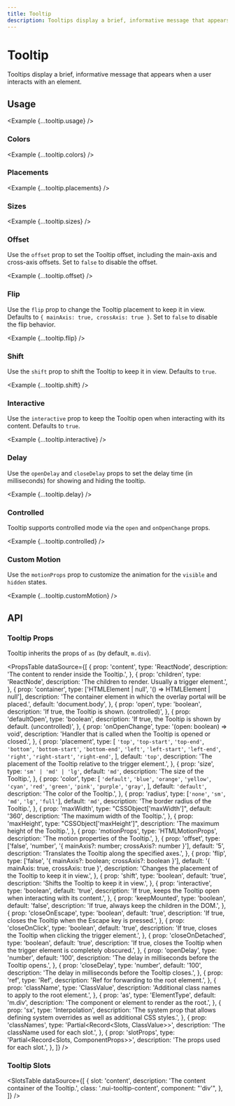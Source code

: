 ```yaml
---
title: Tooltip
description: Tooltips display a brief, informative message that appears when a user interacts with an element.
---
```



# Tooltip

Tooltips display a brief, informative message that appears when a user interacts with an element.

<ComponentLinks component='tooltip' ariaCompatible />

## Usage

<Example {...tooltip.usage} />

### Colors

<Example {...tooltip.colors} />

### Placements

<Example {...tooltip.placements} />

### Sizes

<Example {...tooltip.sizes} />

### Offset

Use the `offset` prop to set the Tooltip offset, including the main-axis and cross-axis offsets. Set to `false` to disable the offset.

<Example {...tooltip.offset} />

### Flip

Use the `flip` prop to change the Tooltip placement to keep it in view. Defaults to `{ mainAxis: true, crossAxis: true }`. Set to `false` to disable the flip behavior.

<Example {...tooltip.flip} />

### Shift

Use the `shift` prop to shift the Tooltip to keep it in view. Defaults to `true`.

<Example {...tooltip.shift} />

### Interactive

Use the `interactive` prop to keep the Tooltip open when interacting with its content. Defaults to `true`.

<Example {...tooltip.interactive} />

### Delay

Use the `openDelay` and `closeDelay` props to set the delay time (in milliseconds) for showing and hiding the tooltip.

<Example {...tooltip.delay} />

### Controlled

Tooltip supports controlled mode via the `open` and `onOpenChange` props.

<Example {...tooltip.controlled} />

### Custom Motion

Use the `motionProps` prop to customize the animation for the `visible` and `hidden` states.

<Example {...tooltip.customMotion} />

## API

### Tooltip Props

Tooltip inherits the props of `as` (by default, `m.div`).

<PropsTable
  dataSource={[
    {
      prop: 'content',
      type: 'ReactNode',
      description: 'The content to render inside the Tooltip.',
    },
    {
      prop: 'children',
      type: 'ReactNode',
      description: 'The children to render. Usually a trigger element.',
    },
    {
      prop: 'container',
      type: ['HTMLElement | null', '() => HTMLElement | null'],
      description:
        'The container element in which the overlay portal will be placed.',
      default: 'document.body',
    },
    {
      prop: 'open',
      type: 'boolean',
      description: 'If true, the Tooltip is shown. (controlled)',
    },
    {
      prop: 'defaultOpen',
      type: 'boolean',
      description: 'If true, the Tooltip is shown by default. (uncontrolled)',
    },
    {
      prop: 'onOpenChange',
      type: '(open: boolean) => void',
      description:
        'Handler that is called when the Tooltip is opened or closed.',
    },
    {
      prop: 'placement',
      type: [
        `'top'`,
        `'top-start'`,
        `'top-end'`,
        `'bottom'`,
        `'bottom-start'`,
        `'bottom-end'`,
        `'left'`,
        `'left-start'`,
        `'left-end'`,
        `'right'`,
        `'right-start'`,
        `'right-end'`,
      ],
      default: `'top'`,
      description:
        'The placement of the Tooltip relative to the trigger element.',
    },
    {
      prop: 'size',
      type: `'sm' | 'md' | 'lg'`,
      default: `'md'`,
      description: 'The size of the Tooltip.',
    },
    {
      prop: 'color',
      type: [
        `'default'`,
        `'blue'`,
        `'orange'`,
        `'yellow'`,
        `'cyan'`,
        `'red'`,
        `'green'`,
        `'pink'`,
        `'purple'`,
        `'gray'`,
      ],
      default: `'default'`,
      description: 'The color of the Tooltip.',
    },
    {
      prop: 'radius',
      type: [`'none'`, `'sm'`, `'md'`, `'lg'`, `'full'`],
      default: `'md'`,
      description: 'The border radius of the Tooltip.',
    },
    {
      prop: 'maxWidth',
      type: "CSSObject['maxWidth']",
      default: '360',
      description: 'The maximum width of the Tooltip.',
    },
    {
      prop: 'maxHeight',
      type: "CSSObject['maxHeight']",
      description: 'The maximum height of the Tooltip.',
    },
    {
      prop: 'motionProps',
      type: 'HTMLMotionProps',
      description: 'The motion properties of the Tooltip.',
    },
    {
      prop: 'offset',
      type: ['false', 'number', '{ mainAxis?: number; crossAxis?: number }'],
      default: '5',
      description: 'Translates the Tooltip along the specified axes.',
    },
    {
      prop: 'flip',
      type: ['false', '{ mainAxis?: boolean; crossAxis?: boolean }'],
      default: '{ mainAxis: true, crossAxis: true }',
      description: 'Changes the placement of the Tooltip to keep it in view.',
    },
    {
      prop: 'shift',
      type: 'boolean',
      default: 'true',
      description: 'Shifts the Tooltip to keep it in view.',
    },
    {
      prop: 'interactive',
      type: 'boolean',
      default: 'true',
      description:
        'If true, keeps the Tooltip open when interacting with its content.',
    },
    {
      prop: 'keepMounted',
      type: 'boolean',
      default: 'false',
      description: 'If true, always keep the children in the DOM.',
    },
    {
      prop: 'closeOnEscape',
      type: 'boolean',
      default: 'true',
      description:
        'If true, closes the Tooltip when the Escape key is pressed.',
    },
    {
      prop: 'closeOnClick',
      type: 'boolean',
      default: 'true',
      description:
        'If true, closes the Tooltip when clicking the trigger element.',
    },
    {
      prop: 'closeOnDetached',
      type: 'boolean',
      default: 'true',
      description:
        'If true, closes the Tooltip when the trigger element is completely obscured.',
    },
    {
      prop: 'openDelay',
      type: 'number',
      default: '100',
      description: 'The delay in milliseconds before the Tooltip opens.',
    },
    {
      prop: 'closeDelay',
      type: 'number',
      default: '100',
      description: 'The delay in milliseconds before the Tooltip closes.',
    },
    {
      prop: 'ref',
      type: 'Ref',
      description: 'Ref for forwarding to the root element.',
    },
    {
      prop: 'className',
      type: 'ClassValue',
      description: 'Additional class names to apply to the root element.',
    },
    {
      prop: 'as',
      type: 'ElementType',
      default: 'm.div',
      description: 'The component or element to render as the root.',
    },
    {
      prop: 'sx',
      type: 'Interpolation',
      description:
        'The system prop that allows defining system overrides as well as additional CSS styles.',
    },
    {
      prop: 'classNames',
      type: 'Partial<Record<Slots, ClassValue>>',
      description: 'The className used for each slot.',
    },
    {
      prop: 'slotProps',
      type: 'Partial<Record<Slots, ComponentProps>>',
      description: 'The props used for each slot.',
    },
  ]}
/>

### Tooltip Slots

<SlotsTable
  dataSource={[
    {
      slot: 'content',
      description: 'The content container of the Tooltip.',
      class: '.nui-tooltip-content',
      component: "'div'",
    },
  ]}
/>
